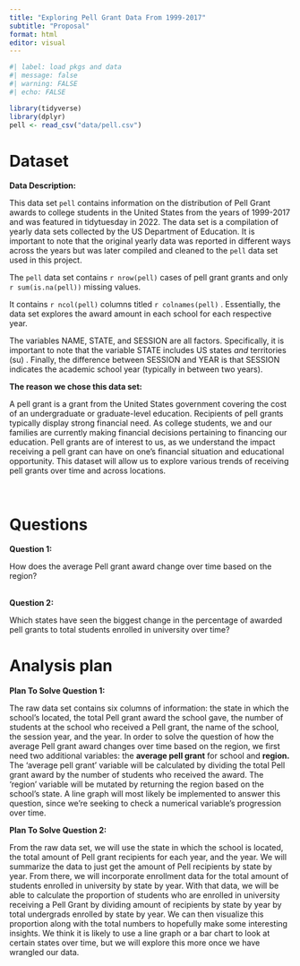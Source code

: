 ```yaml
---
title: "Exploring Pell Grant Data From 1999-2017"
subtitle: "Proposal"
format: html
editor: visual
---
```


```r
#| label: load pkgs and data
#| message: false
#| warning: FALSE
#| echo: FALSE

library(tidyverse)
library(dplyr)
pell <- read_csv("data/pell.csv")
```

# Dataset

**Data Description:**

This data set `pell` contains information on the distribution of Pell Grant awards to college students in the United States from the years of 1999-2017 and was featured in tidytuesday in 2022. The data set is a compilation of yearly data sets collected by the US Department of Education. It is important to note that the original yearly data was reported in different ways across the years but was later compiled and cleaned to the `pell` data set used in this project.

The `pell` data set contains `r nrow(pell)` cases of pell grant grants and only `r sum(is.na(pell))` missing values.

It contains `r ncol(pell)` columns titled `r colnames(pell)` . Essentially, the data set explores the award amount in each school for each respective year.

The variables NAME, STATE, and SESSION are all factors. Specifically, it is important to note that the variable STATE includes US states *and* territories (su) . Finally, the difference between SESSION and YEAR is that SESSION indicates the academic school year (typically in between two years).

**The reason we chose this data set:**

A pell grant is a grant from the United States government covering the cost of an undergraduate or graduate-level education. Recipients of pell grants typically display strong financial need. As college students, we and our families are currently making financial decisions pertaining to financing our education. Pell grants are of interest to us, as we understand the impact receiving a pell grant can have on one's financial situation and educational opportunity. This dataset will allow us to explore various trends of receiving pell grants over time and across locations.

\

# Questions

**Question 1:**

How does the average Pell grant award change over time based on the region?

\
**Question 2:**

Which states have seen the biggest change in the percentage of awarded pell grants to total students enrolled in university over time?

# Analysis plan

**Plan To Solve Question 1:**

The raw data set contains six columns of information: the state in which the school's located, the total Pell grant award the school gave, the number of students at the school who received a Pell grant, the name of the school, the session year, and the year. In order to solve the question of how the average Pell grant award changes over time based on the region, we first need two additional variables: the **average pell grant** for school and **region.** The 'average pell grant' variable will be calculated by dividing the total Pell grant award by the number of students who received the award. The 'region' variable will be mutated by returning the region based on the school's state. A line graph will most likely be implemented to answer this question, since we're seeking to check a numerical variable's progression over time.

**Plan To Solve Question 2:**

From the raw data set, we will use the state in which the school is located, the total amount of Pell grant recipients for each year, and the year. We will summarize the data to just get the amount of Pell recipients by state by year. From there, we will incorporate enrollment data for the total amount of students enrolled in university by state by year. With that data, we will be able to calculate the proportion of students who are enrolled in university receiving a Pell Grant by dividing amount of recipients by state by year by total undergrads enrolled by state by year. We can then visualize this proportion along with the total numbers to hopefully make some interesting insights. We think it is likely to use a line graph or a bar chart to look at certain states over time, but we will explore this more once we have wrangled our data.

\

\
